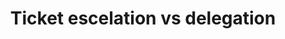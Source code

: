 ---
title: 'Ticket escelation vs delegation'
description: 'Display inline code and code blocks'
icon: 'shuffle'
---